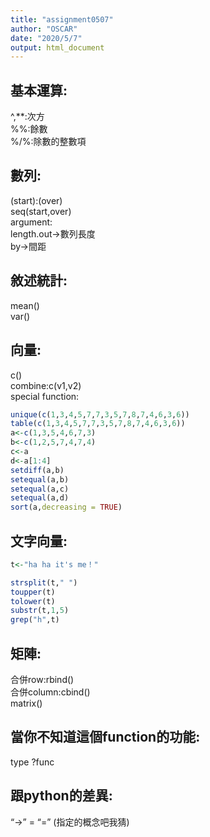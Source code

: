 ```yaml
---
title: "assignment0507"
author: "OSCAR"
date: "2020/5/7"
output: html_document
---
```

## 基本運算:
^,**:次方<br>
%%:餘數<br>
%/%:除數的整數項

## 數列:
(start):(over)<br>
seq(start,over)<br>
argument:<br>
  length.out->數列長度<br>
  by->間距

## 敘述統計:
mean()<br>
var()<br>

## 向量:
c()<br>
combine:c(v1,v2)<br>
special function:<br>
``` r
unique(c(1,3,4,5,7,7,3,5,7,8,7,4,6,3,6))
table(c(1,3,4,5,7,7,3,5,7,8,7,4,6,3,6))
a<-c(1,3,5,4,6,7,3)
b<-c(1,2,5,7,4,7,4)
c<-a
d<-a[1:4]
setdiff(a,b)
setequal(a,b)
setequal(a,c)
setequal(a,d)
sort(a,decreasing = TRUE)
```

## 文字向量:
``` r
t<-"ha ha it's me！"

strsplit(t," ")
toupper(t)
tolower(t)
substr(t,1,5)
grep("h",t)
```

## 矩陣:
合併row:rbind()<br>
合併column:cbind()<br>
matrix()

## 當你不知道這個function的功能:
type ?func

## 跟python的差異:
"->" = "="
(指定的概念吧我猜)

